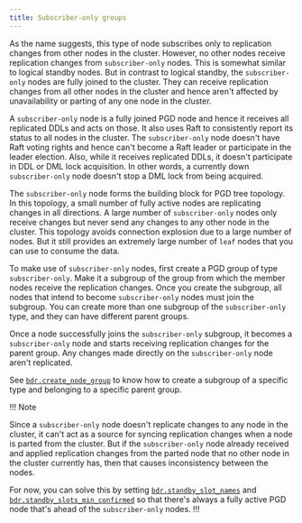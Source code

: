 ```yaml
---
title: Subscriber-only groups
---
```


As the name suggests, this type of node
subscribes only to replication changes from other nodes in the cluster. However,
no other nodes receive replication changes from `subscriber-only`
nodes. This is somewhat similar to logical standby nodes. But in contrast
to logical standby, the `subscriber-only` nodes are fully joined to
the cluster. They can receive replication changes from all other nodes
in the cluster and hence aren't affected by unavailability or
parting of any one node in the cluster.

A `subscriber-only` node is a fully joined
PGD node and hence it receives all replicated DDLs and acts on those. It
also uses Raft to consistently report its status to all nodes in the
cluster. The `subscriber-only` node doesn't have Raft voting rights and
hence can't become a Raft leader or participate in the leader
election. Also, while it receives replicated DDLs, it doesn't
participate in DDL or DML lock acquisition. In other words, a currently
down `subscriber-only` node doesn't stop a DML lock from being acquired.

The `subscriber-only` node forms the building block for PGD tree
topology. In this topology, a small number of fully active
nodes are replicating changes in all directions. A large
number of `subscriber-only` nodes only receive changes but never
send any changes to any other node in the cluster. This topology avoids
connection explosion due to a large number of nodes. But it still provides
an extremely large number of `leaf` nodes that you can use to consume the
data.

To make use of `subscriber-only` nodes, first
create a PGD group of type `subscriber-only`. Make it a subgroup of
the group from which the member nodes receive the replication
changes. Once you create the subgroup, all nodes that intend to become
`subscriber-only` nodes must join the subgroup. You can create more than one
subgroup of the `subscriber-only` type, and they can have
different parent groups.

Once a node successfully joins the `subscriber-only` subgroup, it
becomes a `subscriber-only` node and starts receiving replication changes
for the parent group. Any changes made directly on the `subscriber-only`
node aren't replicated.

See [`bdr.create_node_group`](/pgd/latest/reference/nodes-management-interfaces#bdrcreate_node_group) to know how to create a subgroup of a
specific type and belonging to a specific parent group.

!!! Note

Since a `subscriber-only` node doesn't replicate changes to any node in
the cluster, it can't act as a source for syncing replication changes
when a node is parted from the cluster. But if the `subscriber-only`
node already received and applied replication changes from the
parted node that no other node in the cluster currently has, then that
causes inconsistency between the nodes.

For now, you can solve this by setting [`bdr.standby_slot_names`](/pgd/latest/reference/pgd-settings#bdrstandby_slot_names)
and [`bdr.standby_slots_min_confirmed`](/pgd/latest/reference/pgd-settings#bdrstandby_slots_min_confirmed) so that there's always a fully active PGD node that's ahead of the `subscriber-only`
nodes.
!!!
